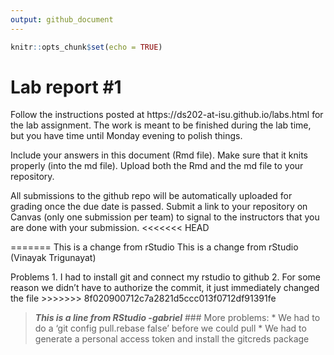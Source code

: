 ```yaml
---
output: github_document
---
```


<!-- README.md is generated from README.Rmd. Please edit the README.Rmd file -->


```r
knitr::opts_chunk$set(echo = TRUE)
```

# Lab report #1

Follow the instructions posted at https://ds202-at-isu.github.io/labs.html for the lab assignment. The work is meant to be finished during the lab time, but you have time until Monday evening to polish things.

Include your answers in this document (Rmd file). Make sure that it knits properly (into the md file). Upload both the Rmd and the md file to your repository.  

All submissions to the github repo will be automatically uploaded for grading once the due date is passed.
Submit a link to your repository on Canvas (only one submission per team) to signal to the instructors that you are done with your submission.
<<<<<<< HEAD


=======
This is a change from rStudio
This is a change from rStudio (Vinayak Trigunayat)

Problems 
1. I had to install git and connect my rstudio to github
2. For some reason we didn't have to authorize the commit, it just immediately changed the file
>>>>>>> 8f020900712c7a2821d5ccc013f0712df91391fe

>**_This is a line from RStudio -gabriel_**
### More problems:
  * We had to do a 'git config pull.rebase false' before we could pull
  * We had to generate a personal access token and install the gitcreds package
